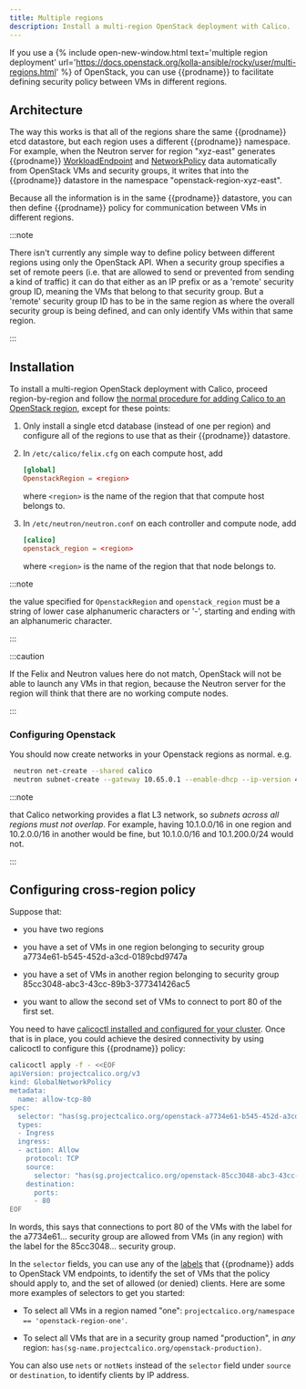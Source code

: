 ```yaml
---
title: Multiple regions
description: Install a multi-region OpenStack deployment with Calico.
---
```


If you use a {% include open-new-window.html text='multiple region
deployment' url='https://docs.openstack.org/kolla-ansible/rocky/user/multi-regions.html' %}
of OpenStack, you can use {{prodname}} to facilitate defining security
policy between VMs in different regions.

## Architecture

The way this works is that all of the regions share the same {{prodname}}
etcd datastore, but each region uses a different {{prodname}} namespace.
For example, when the Neutron server for region "xyz-east" generates
{{prodname}}
[WorkloadEndpoint](../../reference/resources/workloadendpoint.mdx)
and
[NetworkPolicy](../../reference/resources/networkpolicy.mdx)
data automatically from OpenStack VMs and security groups, it writes that into
the {{prodname}} datastore in the namespace "openstack-region-xyz-east".

Because all the information is in the same {{prodname}} datastore, you can
then define {{prodname}} policy for communication between VMs in different
regions.

:::note

There isn't currently any simple way to define policy between
different regions using only the OpenStack API. When a security group
specifies a set of remote peers (i.e. that are allowed to send or prevented
from sending a kind of traffic) it can do that either as an IP prefix or as a
'remote' security group ID, meaning the VMs that belong to that security
group. But a 'remote' security group ID has to be in the same region as
where the overall security group is being defined, and can only identify VMs
within that same region.

:::

## Installation

To install a multi-region OpenStack deployment with Calico, proceed
region-by-region and follow [the normal procedure for adding Calico to an
OpenStack
region](../../getting-started/openstack/installation/overview.mdx),
except for these points:

1.  Only install a single etcd database (instead of one per region) and
    configure all of the regions to use that as their {{prodname}}
    datastore.

1.  In `/etc/calico/felix.cfg` on each compute host, add

    ```conf
    [global]
    OpenstackRegion = <region>
    ```

    where `<region>` is the name of the region that that compute host belongs to.

1.  In `/etc/neutron/neutron.conf` on each controller and compute node, add

    ```conf
    [calico]
    openstack_region = <region>
    ```

    where `<region>` is the name of the region that that node belongs to.

:::note

the value specified for `OpenstackRegion` and `openstack_region`
must be a string of lower case alphanumeric characters or '-', starting and
ending with an alphanumeric character.

:::

:::caution

If the Felix and Neutron values here do not match, OpenStack
will not be able to launch any VMs in that region, because the Neutron server
for the region will think that there are no working compute nodes.

:::

### Configuring Openstack

You should now create networks in your Openstack regions as normal. e.g.

```bash
 neutron net-create --shared calico
 neutron subnet-create --gateway 10.65.0.1 --enable-dhcp --ip-version 4 --name calico-v4 calico 10.65.0.0/24
```

:::note

that Calico networking provides a flat L3 network,
so _subnets across all regions must not overlap_.
For example, having 10.1.0.0/16 in one region and 10.2.0.0/16 in another
would be fine, but 10.1.0.0/16 and 10.1.200.0/24 would not.

:::

## Configuring cross-region policy

Suppose that:

- you have two regions

- you have a set of VMs in one region belonging to security group
  a7734e61-b545-452d-a3cd-0189cbd9747a

- you have a set of VMs in another region belonging to security group
  85cc3048-abc3-43cc-89b3-377341426ac5

- you want to allow the second set of VMs to connect to port 80 of the first
  set.

You need to have [calicoctl installed and configured for your
cluster](labels.mdx#configuring-operator-policy). Once that is in place,
you could achieve the desired connectivity by using calicoctl to
configure this {{prodname}} policy:

```bash
calicoctl apply -f - <<EOF
apiVersion: projectcalico.org/v3
kind: GlobalNetworkPolicy
metadata:
  name: allow-tcp-80
spec:
  selector: "has(sg.projectcalico.org/openstack-a7734e61-b545-452d-a3cd-0189cbd9747a)"
  types:
  - Ingress
  ingress:
  - action: Allow
    protocol: TCP
    source:
      selector: "has(sg.projectcalico.org/openstack-85cc3048-abc3-43cc-89b3-377341426ac5)"
    destination:
      ports:
      - 80
EOF
```

In words, this says that connections to port 80 of the VMs with the label for
the a7734e61... security group are allowed from VMs (in any region) with
the label for the 85cc3048... security group.

In the `selector` fields, you can use any of the
[labels](labels.mdx) that
{{prodname}} adds to OpenStack VM endpoints, to identify the set of VMs
that the policy should apply to, and the set of allowed (or denied) clients.
Here are some more examples of selectors to get you started:

- To select all VMs in a region named "one": `projectcalico.org/namespace == 'openstack-region-one'`.

- To select all VMs that are in a security group named "production", in _any_
  region: `has(sg-name.projectcalico.org/openstack-production)`.

You can also use `nets` or `notNets` instead of the `selector` field under
`source` or `destination`, to identify clients by IP address.
